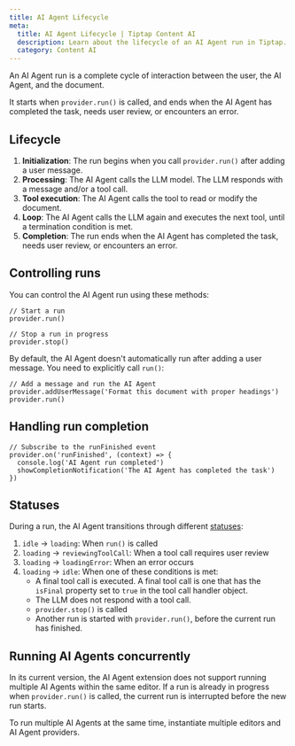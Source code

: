 ```yaml
---
title: AI Agent Lifecycle
meta:
  title: AI Agent Lifecycle | Tiptap Content AI
  description: Learn about the lifecycle of an AI Agent run in Tiptap.
  category: Content AI
---
```


An AI Agent run is a complete cycle of interaction between the user, the AI Agent, and the document.

It starts when `provider.run()` is called, and ends when the AI Agent has completed the task, needs user review, or encounters an error.

## Lifecycle

1. **Initialization**: The run begins when you call `provider.run()` after adding a user message.
2. **Processing**: The AI Agent calls the LLM model. The LLM responds with a message and/or a tool call.
3. **Tool execution**: The AI Agent calls the tool to read or modify the document.
4. **Loop**: The AI Agent calls the LLM again and executes the next tool, until a termination condition is met.
5. **Completion**: The run ends when the AI Agent has completed the task, needs user review, or encounters an error.

## Controlling runs

You can control the AI Agent run using these methods:

```tsx
// Start a run
provider.run()

// Stop a run in progress
provider.stop()
```

By default, the AI Agent doesn't automatically run after adding a user message. You need to explicitly call `run()`:

```tsx
// Add a message and run the AI Agent
provider.addUserMessage('Format this document with proper headings')
provider.run()
```

## Handling run completion

```tsx
// Subscribe to the runFinished event
provider.on('runFinished', (context) => {
  console.log('AI Agent run completed')
  showCompletionNotification('The AI Agent has completed the task')
})
```

## Statuses

During a run, the AI Agent transitions through different [statuses](/content-ai/capabilities/agent/features/state#status):

1. `idle` → `loading`: When `run()` is called
2. `loading` → `reviewingToolCall`: When a tool call requires user review
3. `loading` → `loadingError`: When an error occurs
4. `loading` → `idle`: When one of these conditions is met:
   - A final tool call is executed. A final tool call is one that has the `isFinal` property set to `true` in the tool call handler object.
   - The LLM does not respond with a tool call.
   - `provider.stop()` is called
   - Another run is started with `provider.run()`, before the current run has finished.

## Running AI Agents concurrently

In its current version, the AI Agent extension does not support running multiple AI Agents within the same editor. If a run is already in progress when `provider.run()` is called, the current run is interrupted before the new run starts.

To run multiple AI Agents at the same time, instantiate multiple editors and AI Agent providers.

